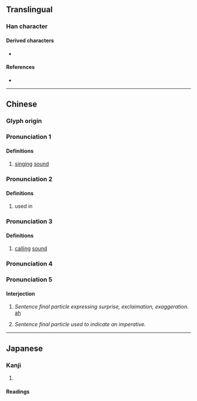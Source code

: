 {{character info}}
==Translingual==

===Han character===
{{Han char|rn=30|rad=口|as=08|sn=11|four=64098|canj=RDOO|ids=⿰口來}}

====Derived characters====
* {{l|mul|[[𢴙]]}}

====References====
* {{Han ref|kx=0194.080|dkj=03779|dj=0414.140|hdz=10637.090|uh=553B|ud=21819|bh=D4A8|bd=54440}}

----

==Chinese==
{{zh-forms|s=𫪁}}

===Glyph origin===
{{Han etym}}

===Pronunciation 1===
{{zh-pron
|m=lái
|c=laai4
|h=pfs=
|md=
|mn=
|w=
|mc=1
|oc=y
|cat=
}}

====Definitions====
{{zh-hanzi}}
# [[singing]] [[sound]]

===Pronunciation 2===
{{zh-pron
|m=lǎi
|c=loi5
|h=pfs=
|md=
|mn=
|w=
|mc=2
|oc=y
|cat=
}}

====Definitions====
{{zh-hanzi}}
# used in {{zh-l|囉唻|[[singing]] [[sound]]}}

===Pronunciation 3===
{{zh-pron
|m=lài
|c=loi6
|h=pfs=
|md=
|mn=
|w=
|mc=
|oc=
|cat=
}}

====Definitions====
{{zh-hanzi}}
# [[calling]] [[sound]]

===Pronunciation 4===
{{zh-see|嚟}}

===Pronunciation 5===
{{zh-pron
|w=3le,0le
|cat=intj
}}

====Interjection====
{{zh-hanzi}}

# {{lb|zh|Northern Wu|_|including|_|Shanghai|Suzhou}} ''Sentence final particle expressing surprise, exclaimation, exaggeration.'' [[ah]]
#: {{zh-x|勿 是 唻|tr=5veq zr&0le|Nah, it’s not|SH}}
# {{lb|zh|Northern Wu|_|including|_|Shanghai|Suzhou}} ''Sentence final particle used to indicate an imperative.''
----

==Japanese==

===Kanji===
{{ja-kanji|grade=|rs=口08}}

# {{rfdef|ja|sort=口08}}

====Readings====
{{ja-readings
|goon=らい
|kanon=らい
|kun=うた-う<うた-ふ}}